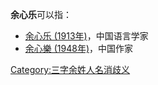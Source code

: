 '''余心乐'''可以指：
* [[余心乐_(1913年)|余心乐 (1913年)]]，中国语言学家
* [[余心樂_(1948年)|余心樂 (1948年)]]，中国作家

{{disambig}}

[[Category:三字余姓人名消歧义|Category:三字余姓人名消歧义]]